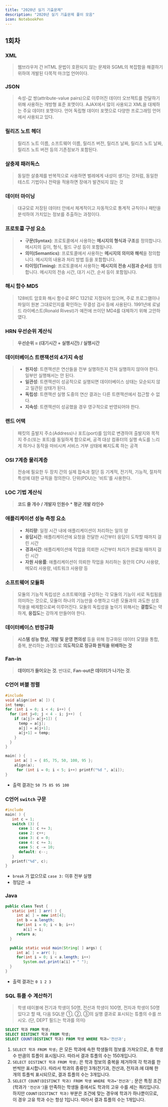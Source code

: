 ```yaml
---
title: "2020년 실기 기출문제"
description: "2020년 실기 기출문제 풀이 모음"
icon: NotebookPen
---
```


## 1회차

### XML

> 웹브라우저 간 HTML 문법이 호환되지 않는 문제와 SGML의 복잡함을 해결하기 위하여 개발된 다목적 마크업 언어이다.

### JSON

> 속성-값 쌍(attribute-value pairs)으로 이루어진 데이터 오브젝트를 전달하기 위해 사용하는 개방형 표준 포맷이다. AJAX에서 많이 사용되고 XML을 대체하는 주요 데이터 포맷이다. 언어 독립형 데이터 포맷으로 다양한 프로그래밍 언어에서 사용되고 있다.

### 릴리즈 노트 헤더

> 릴리즈 노트 이름, 소프트웨어 이름, 릴리즈 버전, 릴리즈 날짜, 릴리즈 노트 날짜, 릴리즈 노트 버전 등의 기존정보가 포함된다.

### 살충제 패러독스

> 동일한 살충제를 반복적으로 사용하면 벌레에게 내성이 생기는 것처럼, 동일한 테스트 기법이나 전략을 적용하면 장애가 발견되지 않는 것

### 데이터 마이닝

> 대규모로 저장된 데이터 안에서 체계적이고 자동적으로 통계적 규칙이나 패턴을 분석하여 가치있는 정보를 추출하는 과정이다.

### 프로토콜 구성 요소

> - **구문(Syntax)**: 프로토콜에서 사용하는 **메시지의 형식과 구조**를 정의합니다. 메시지의 길이, 형식, 필드 구성 등이 포함됩니다.
> - **의미(Semantics)**: 프로토콜에서 사용하는 **메시지의 의미와 해석**을 정의합니다. 메시지의 내용과 처리 방법 등을 포함합니다.
> - **타이밍(Timing)**: 프로토콜에서 사용하는 **메시지의 전송 시점과 순서**를 정의합니다. 메시지의 전송 시간, 대기 시간, 순서 등이 포함됩니다.

### 해시 함수 MD5

> 128비트 암호화 해시 함수로 RFC 1321로 지정되어 있으며, 주로 프로그램이나 파일이 원본 그대로인지를 확인하는 무결성 검사 등에 사용된다. 1991년에 로널드 라이베스트(Ronald Rivest)가 예전에 쓰이던 MD4를 대체하기 위해 고안하였다.

### HRN 우선순위 계산식

> **우선순위 = (대기시간 + 실행시간) / 실행시간**

### 데이터베이스 트랜잭션의 4가지 속성

> - **원자성**: 트랜잭션은 연산들을 전부 실행하든지 전혀 실행하지 않아야 한다. 일부만 실행해서는 안 된다.
> - **일관성**: 트랜잭션이 성공적으로 실행되면 데이터베이스 상태는 모순되지 않고 일관된 상태가 된다.
> - **독립성**: 트랜잭션 실행 도중의 연산 결과는 다른 트랜잭션에서 접근할 수 없다.
> - **지속성**: 트랜잭션이 성공했을 경우 영구적으로 반영되어야 한다.

### 랜드 어택

> 패킷의 출발지 주소(Address)나 포트(port)를 임의로 변경하여 출발지와 목적지 주소(또는 포트)를 동일하게 함으로써, 공격 대상 컴퓨터의 실행 속도를 느리게 하거나 동작을 마비시켜 서비스 거부 상태에 빠지도록 하는 공격

### OSI 7계층 물리계층

> 전송에 필요한 두 장치 간의 실제 접속과 절단 등 기계적, 전기적, 기능적, 절차적 특성에 대한 규칙을 정의한다. 단위(PDU)는 '비트'를 사용한다.

### LOC 기법 계산식

> **코드 줄 개수 / 개발자 인원수 \* 평균 개발 라인수**

### 애플리케이션 성능 측정 요소

> - **처리량**: 일정 시간 내에 애플리케이션이 처리하는 일의 양
> - **응답시간**: 애플리케이션에 요청을 전달한 시간부터 응답이 도착할 때까지 걸린 시간
> - **경과시간**: 애플리케이션에 작업을 의뢰한 시간부터 처리가 완료될 때까지 걸린 시간
> - **자원 사용률**: 애플리케이션이 의뢰한 작업을 처리하는 동안의 CPU 사용량, 메모리 사용량, 네트워크 사용량 등

### 소프트웨어 모듈화

> 모듈의 기능적 독립성은 소프트웨어를 구성하는 각 모듈의 기능이 서로 독립됨을 의미하는 것으로, 모듈이 하나의 기능만을 수행하고 다른 모듈과의 과도한 상호작용을 배제함으로써 이루어진다. 모듈의 독립성을 높이기 위해서는 **결합도**는 약하게, **응집도**는 강하게 만들어야 한다.

### 데이터베이스 반정규화

> **시스템 성능 향상, 개발 및 운영 편의성** 등을 위해 정규화된 데이터 모델을 통합, 중복, 분리하는 과정으로 **의도적으로 정규화 원칙을 위배하는 것**

### Fan-in

> **데이터가 들어오는 것**. 반대로, **Fan-out은 데이터가 나가는 것**.

### C언어 버블 정렬

```c
#include
void align(int a[ ]) {
int temp;
for (int i = 0; i < 4; i++) {
  for (int j=0; j < 4 - i; j++)  {
    if (a[j]> a[j+1]) {
      temp = a[j];
      a[j] = a[j+1];
      a[j+1] = temp;
    }
  }
}

main( ) {
    int a[ ] = { 85, 75, 50, 100, 95 };
    align(a);
     for (int i = 0; i < 5; i++) printf("%d ", a[i]);
}
```

- 출력 결과는 `50 75 85 95 100`

### C언어 `switch` 구문

```c
#include
main( ) {
   int c = 1;
   switch (3) {
      case 1: c += 3;
      case 2: c++;
      case 3: c = 0;
      case 4: c += 3;
      case 5: c -= 10;
      default: c--;
   }
   printf("%d", c);
}
```

- `break` 가 없으므로 `case 3:` 이후 전부 실행
- 정답은 `-8`

### Java

```java
public class Test {
   static int[ ] arr( ) {
     int a[ ] = new int[4];
     int b = a.length;
     for(int i = 0; i < b; i++)
        a[i] = i;
     return a;
  }

  public static void main(String[ ] args) {
     int a[ ] = arr( );
     for(int i = 0; i < a.length; i++)
        System.out.print(a[i] + " ");
  }
}
```

- 출력 결과는 `0 1 2 3`

### SQL 튜플 수 계산하기

> 학생 테이블에 전기과 학생이 50명, 전산과 학생이 100명, 전자과 학생이 50명 있다고 할 때, 다음 SQL문 ①, ②, ③의 실행 결과로 표시되는 튜플의 수를 쓰시오. (단, DEPT 필드는 학과를 의미)​

```sql
SELECT 학과 FROM 학생;
SELECT DISTINCT 학과 FROM 학생;
SELECT COUNT(DISTINCT 학과) FROM 학생 WHERE 학과='전산과';
```

1. `SELECT 학과 FROM 학생;` 은 모든 학과에 속한 학생들의 정보를 가져오므로, 총 학생 수 만큼의 튜플이 표시됩니다. 따라서 결과 튜플의 수는 150개입니다.
2. `SELECT DISTINCT 학과 FROM 학생;` 은 학과 정보의 중복을 제거하여 각 학과를 한 번씩만 표시합니다. 따라서 학과의 종류인 3개(전기과, 전산과, 전자과.에 대해 한 개의 튜플씩 표시되므로, 결과 튜플의 수는 3개입니다.
3. `SELECT COUNT(DISTINCT 학과) FROM 학생 WHERE 학과='전산과';` 문은 특정 조건(학과가 `'전산과'`)을 만족하는 학생들 중에서도 학과의 고유 수를 세는 쿼리입니다. 하지만 `COUNT(DISTINCT 학과)` 부분은 조건에 맞는 경우에 학과가 하나뿐이므로, 이 경우 고유 학과 수는 항상 1입니다. 따라서 결과 튜플의 수는 1개입니다.
